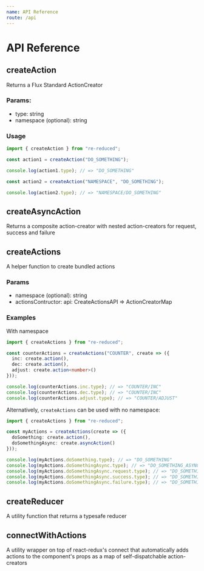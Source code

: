 ```yaml
---
name: API Reference
route: /api
---
```


# API Reference

## createAction

Returns a Flux Standard ActionCreator

### Params:

- type: string
- namespace (optional): string

### Usage

```ts
import { createAction } from "re-reduced";

const action1 = createAction("DO_SOMETHING");

console.log(action1.type); // => "DO_SOMETHING"

const action2 = createAction("NAMESPACE", "DO_SOMETHING");

console.log(action2.type); // => "NAMESPACE/DO_SOMETHING"
```

## createAsyncAction

Returns a composite action-creator with nested action-creators for request, success and failure

## createActions

A helper function to create bundled actions

### Params

- namespace (optional): string
- actionsContructor: api: CreateActionsAPI => ActionCreatorMap

### Examples

With namespace

```ts
import { createActions } from "re-reduced";

const counterActions = createActions("COUNTER", create => ({
  inc: create.action(),
  dec: create.action(),
  adjust: create.action<number>()
}));

console.log(counterActions.inc.type); // => "COUNTER/INC"
console.log(counterActions.dec.type); // => "COUNTER/INC"
console.log(counterActions.adjust.type); // => "COUNTER/ADJUST"
```

Alternatively, `createActions` can be used with no namespace:

```ts
import { createActions } from "re-reduced";

const myActions = createActions(create => ({
  doSomething: create.action(),
  doSomethingAsync: create.asyncAction()
}));

console.log(myActions.doSomething.type); // => "DO_SOMETHING"
console.log(myActions.doSomethingAsync.type); // => "DO_SOMETHING_ASYNC"
console.log(myActions.doSomethingAsync.request.type); // => "DO_SOMETHING_ASYNC_REQUEST"
console.log(myActions.doSomethingAsync.success.type); // => "DO_SOMETHING_ASYNC_SUCCESS"
console.log(myActions.doSomethingAsync.failure.type); // => "DO_SOMETHING_ASYNC_FAILURE"
```

## createReducer

A utility function that returns a typesafe reducer

## connectWithActions

A utility wrapper on top of react-redux's connect that automatically adds actions to the component's props as a map of self-dispatchable action-creators
